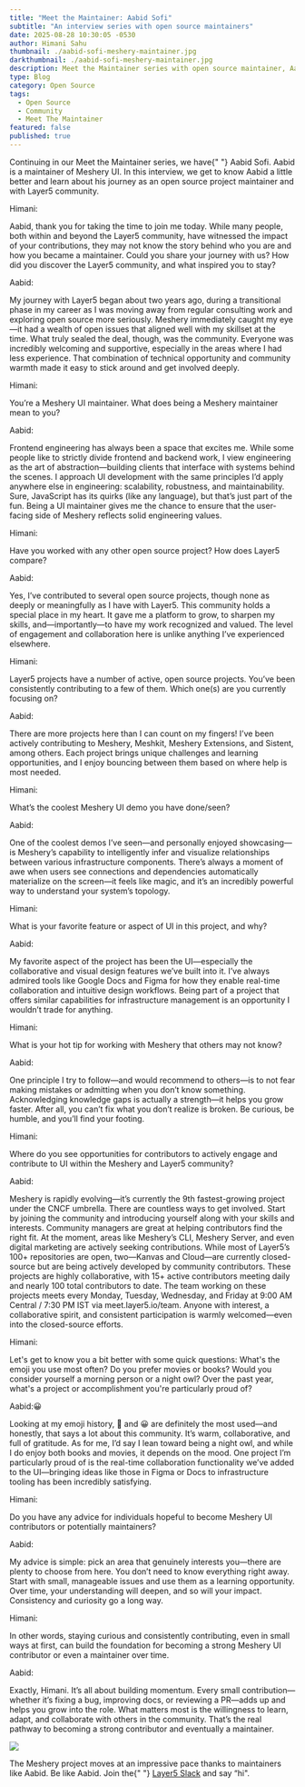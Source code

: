 ```yaml
---
title: "Meet the Maintainer: Aabid Sofi"
subtitle: "An interview series with open source maintainers"
date: 2025-08-28 10:30:05 -0530
author: Himani Sahu
thumbnail: ./aabid-sofi-meshery-maintainer.jpg
darkthumbnail: ./aabid-sofi-meshery-maintainer.jpg
description: Meet the Maintainer series with open source maintainer, Aabid Sofi
type: Blog
category: Open Source
tags:
  - Open Source
  - Community
  - Meet The Maintainer
featured: false
published: true
---
```



<BlogWrapper>
<MeetTheMaintainer>

<div class="intro">
  <p>
    Continuing in our Meet the Maintainer series, we have{" "}
    <Link to="/community/members/aabid-sofi">Aabid Sofi</Link>. Aabid is a
    maintainer of <Link to="/cloud-native-management/meshery">Meshery UI</Link>.
    In this interview, we get to know Aabid a little better and learn about his
    journey as an open source project maintainer and with Layer5 community.
  </p>
</div>

<div class="interviewer">
  <span>Himani:</span>
  <p>
    Aabid, thank you for taking the time to join me today. While many people, both within and beyond the Layer5 community, have witnessed the impact of your contributions, they may not know the story behind who you are and how you became a maintainer. Could you share your journey with us? How did you discover the Layer5 community, and what inspired you to stay?
  </p>
</div>

<div class="interviewee">
  <span>Aabid:</span>
  <p>
    My journey with Layer5 began about two years ago, during a transitional phase in my career as I was moving away from regular consulting work and exploring open source more seriously. Meshery immediately caught my eye—it had a wealth of open issues that aligned well with my skillset at the time. What truly sealed the deal, though, was the community. Everyone was incredibly welcoming and supportive, especially in the areas where I had less experience. That combination of technical opportunity and community warmth made it easy to stick around and get involved deeply.
  </p>
</div>

<div class="interviewer">
  <span>Himani:</span>
  <p>
    You’re a <Link to="/cloud-native-management/meshery">Meshery UI</Link> maintainer. What does being a Meshery maintainer mean to you?
  </p>
</div>

<div class="interviewee">
  <span>Aabid:</span>
  <p>
    Frontend engineering has always been a space that excites me. While some people like to strictly divide frontend and backend work, I view engineering as the art of abstraction—building clients that interface with systems behind the scenes. I approach UI development with the same principles I’d apply anywhere else in engineering: scalability, robustness, and maintainability. Sure, JavaScript has its quirks (like any language), but that’s just part of the fun. Being a UI maintainer gives me the chance to ensure that the user-facing side of Meshery reflects solid engineering values.
  </p>
</div>

<div class="interviewer">
  <span>Himani:</span>
  <p>
    Have you worked with any other open source project? How does Layer5 compare?
  </p>
</div>

<div class="interviewee">
  <span>Aabid:</span>
  <p>
    Yes, I’ve contributed to several open source projects, though none as deeply or meaningfully as I have with Layer5. This community holds a special place in my heart. It gave me a platform to grow, to sharpen my skills, and—importantly—to have my work recognized and valued. The level of engagement and collaboration here is unlike anything I’ve experienced elsewhere.
  </p>
</div>

<div class="interviewer">
  <span>Himani:</span>
  <p>
    <Link to="/projects">Layer5 projects</Link> have a number of active, open
    source projects. You’ve been consistently contributing to a few of them.
    Which one(s) are you currently focusing on?
  </p>
</div>

<div class="interviewee">
  <span>Aabid:</span>
  <p>
   There are more projects here than I can count on my fingers! I’ve been actively contributing to Meshery, Meshkit, Meshery Extensions, and Sistent, among others. Each project brings unique challenges and learning opportunities, and I enjoy bouncing between them based on where help is most needed.
  </p>
</div>

<div class="interviewer">
  <span>Himani:</span>
  <p>What’s the coolest Meshery UI demo you have done/seen?</p>
</div>

<div class="interviewee">
  <span>Aabid:</span>
  <p>
    One of the coolest demos I’ve seen—and personally enjoyed showcasing—is Meshery’s capability to intelligently infer and visualize relationships between various infrastructure components. There’s always a moment of awe when users see connections and dependencies automatically materialize on the screen—it feels like magic, and it’s an incredibly powerful way to understand your system’s topology.
  </p>
</div>

<div class="interviewer">
  <span>Himani:</span>
  <p>What is your favorite feature or aspect of UI in this project, and why?</p>
</div>

<div class="interviewee">
  <span>Aabid:</span>
  <p>
    My favorite aspect of the project has been the UI—especially the collaborative and visual design features we’ve built into it. I’ve always admired tools like Google Docs and Figma for how they enable real-time collaboration and intuitive design workflows. Being part of a project that offers similar capabilities for infrastructure management is an opportunity I wouldn’t trade for anything.
  </p>
</div>

<div class="interviewer">
  <span>Himani:</span>
  <p>What is your hot tip for working with Meshery that others may not know?</p>
</div>

<div class="interviewee">
  <span>Aabid:</span>
  <p>
    One principle I try to follow—and would recommend to others—is to not fear making mistakes or admitting when you don’t know something. Acknowledging knowledge gaps is actually a strength—it helps you grow faster. After all, you can’t fix what you don’t realize is broken. Be curious, be humble, and you’ll find your footing.
  </p>
</div>

<div class="interviewer">
  <span>Himani:</span>
  <p>
    Where do you see opportunities for contributors to actively engage and contribute to UI within the Meshery and Layer5 community?
  </p>
</div>

<div class="interviewee">
  <span>Aabid:</span>
  <p>
  Meshery is rapidly evolving—it’s currently the 9th fastest-growing project under the CNCF umbrella. There are countless ways to get involved. Start by joining the community and introducing yourself along with your skills and interests. Community managers are great at helping contributors find the right fit.
  At the moment, areas like Meshery’s CLI, Meshery Server, and even digital marketing are actively seeking contributions. While most of Layer5’s 100+ repositories are open, two—Kanvas and Cloud—are currently closed-source but are being actively developed by community contributors. These projects are highly collaborative, with 15+ active contributors meeting daily and nearly 100 total contributors to date.
  The team working on these projects meets every Monday, Tuesday, Wednesday, and Friday at 9:00 AM Central / 7:30 PM IST via meet.layer5.io/team. Anyone with interest, a collaborative spirit, and consistent participation is warmly welcomed—even into the closed-source efforts. 
  </p>
</div>

<div class="interviewer">
  <span>Himani:</span>
  <p>
    Let's get to know you a bit better with some quick questions:  What's the emoji you use most often? Do you prefer movies or books? Would you consider yourself a morning person or a night owl? Over the past year, what's a project or accomplishment you're particularly proud of?
  </p>
</div>

<div class="interviewee">
  <span>Aabid:</span>😀
  <p>
    Looking at my emoji history, 🙏 and 😀 are definitely the most used—and honestly, that says a lot about this community. It’s warm, collaborative, and full of gratitude.
    As for me, I’d say I lean toward being a night owl, and while I do enjoy both books and movies, it depends on the mood. One project I’m particularly proud of is the real-time collaboration functionality we’ve added to the UI—bringing ideas like those in Figma or Docs to infrastructure tooling has been incredibly satisfying.
  </p>
</div>

<div class="interviewer">
  <span>Himani:</span>
  <p>
    Do you have any advice for individuals hopeful to become Meshery UI contributors or potentially maintainers?
  </p>
</div>

<div class="interviewee">
  <span>Aabid:</span>
  <p>
    My advice is simple: pick an area that genuinely interests you—there are plenty to choose from here. You don’t need to know everything right away. Start with small, manageable issues and use them as a learning opportunity. Over time, your understanding will deepen, and so will your impact. Consistency and curiosity go a long way. 
  </p>
</div>

<div class="interviewer">
  <span>Himani:</span>
  <p>
    In other words, staying curious and consistently contributing, even in small ways at first, can build the foundation for becoming a strong Meshery UI contributor or even a maintainer over time.
  </p>
</div>

<div class="interviewee">
  <span>Aabid:</span>
  <p>Exactly, Himani. It’s all about building momentum. Every small contribution—whether it’s fixing a bug, improving docs, or reviewing a PR—adds up and helps you grow into the role. What matters most is the willingness to learn, adapt, and collaborate with others in the community. That’s the real pathway to becoming a strong contributor and eventually a maintainer.</p>
</div>

<div class="note">
  <img src={ForkLift} />
  <p>
    The Meshery project moves at an impressive pace thanks to maintainers like
    Aabid. Be like Aabid. Join the{" "}
    <a href="https://slack.layer5.io">Layer5 Slack</a> and say “hi".
  </p>
</div>

</MeetTheMaintainer>
</BlogWrapper>
